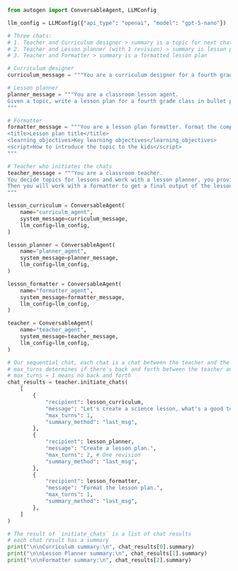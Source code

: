 ```python
from autogen import ConversableAgent, LLMConfig

llm_config = LLMConfig({"api_type": "openai", "model": "gpt-5-nano"})

# Three chats:
# 1. Teacher and Curriculum designer > summary is a topic for next chat
# 2. Teacher and Lesson planner (with 1 revision) > summary is lesson plan for next chat
# 3. Teacher and Formatter > summary is a formatted lesson plan

# Curriculum designer
curriculum_message = """You are a curriculum designer for a fourth grade class. Nominate an appropriate a topic for a lesson, based on the given subject."""

# Lesson planner
planner_message = """You are a classroom lesson agent.
Given a topic, write a lesson plan for a fourth grade class in bullet points. Include the title, learning objectives, and script.
"""

# Formatter
formatter_message = """You are a lesson plan formatter. Format the complete plan as follows:
<title>Lesson plan title</title>
<learning_objectives>Key learning objectives</learning_objectives>
<script>How to introduce the topic to the kids</script>
"""

# Teacher who initiates the chats
teacher_message = """You are a classroom teacher.
You decide topics for lessons and work with a lesson planner, you provide one round of feedback on their lesson plan.
Then you will work with a formatter to get a final output of the lesson plan.
"""

lesson_curriculum = ConversableAgent(
    name="curriculm_agent",
    system_message=curriculum_message,
    llm_config=llm_config,
)

lesson_planner = ConversableAgent(
    name="planner_agent",
    system_message=planner_message,
    llm_config=llm_config,
)

lesson_formatter = ConversableAgent(
    name="formatter_agent",
    system_message=formatter_message,
    llm_config=llm_config,
)

teacher = ConversableAgent(
    name="teacher_agent",
    system_message=teacher_message,
    llm_config=llm_config,
)

# Our sequential chat, each chat is a chat between the teacher and the recipient agent
# max_turns determines if there's back and forth between the teacher and the recipient
# max_turns = 1 means no back and forth
chat_results = teacher.initiate_chats(
    [
        {
            "recipient": lesson_curriculum,
            "message": "Let's create a science lesson, what's a good topic?",
            "max_turns": 1,
            "summary_method": "last_msg",
        },
        {
            "recipient": lesson_planner,
            "message": "Create a lesson plan.",
            "max_turns": 2, # One revision
            "summary_method": "last_msg",
        },
        {
            "recipient": lesson_formatter,
            "message": "Format the lesson plan.",
            "max_turns": 1,
            "summary_method": "last_msg",
        },
    ]
)

# The result of `initiate_chats` is a list of chat results
# each chat result has a summary
print("\n\nCurriculum summary:\n", chat_results[0].summary)
print("\n\nLesson Planner summary:\n", chat_results[1].summary)
print("\n\nFormatter summary:\n", chat_results[2].summary)
```
